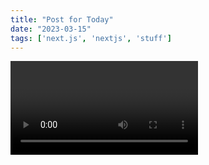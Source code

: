 ```yaml
---
title: "Post for Today"
date: "2023-03-15"
tags: ['next.js', 'nextjs', 'stuff']
---
```

<Video id="6h"/>
We recommend using Static Generation (with and without data) whenever possible because your page can be built once and served by CDN which makes it much faster than having a server render the page on every request.

```ts
const sum = (num1: number, num2: number): number => {
    return num1 + num2
}

console.log(sum(4, 8)) )
```
 
You can use Static Generation for many types of pages including

-Marketing pages
-Blog posts
-E-commerce product listings
-Help and documentation

You should ask yourself: "Can I pre-render this page ahead of a user's request? If the answer is yes, then you should choose Static Generation.

On the Other hand, Static Generation is not a good idea if you cannot pre-render a page ahead of a user's request. Maybe your page shows frequently updated data, and the pagecontent changes on every request.
<CustomImage src/>
In that case, you can Server-Side Rendering. It will be slower, but the pre-rendered page will always be up-to-date. Or you can skip pre-rendering and use client-side JavaScript to populate data.
